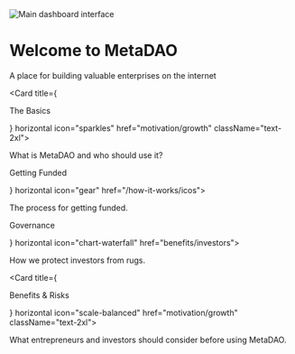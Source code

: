 ---
---

<div className="flex flex-col items-center justify-center text-center">
  <img 
    src="/images/logo.png" 
    alt="Main dashboard interface"
    className="w-20 mb-0"
  />
  <h1 className="text-4xl lg:text-6xl font-bold text-gray-900 dark:text-white mb-0">Welcome to MetaDAO</h1>
  <p className="text-2xl text-gray-600 dark:text-gray-300">A place for building valuable enterprises on the internet</p>
</div>


<Card title={<p className="text-xl">The Basics</p>} horizontal icon="sparkles" href="motivation/growth" className="text-2xl">
  <p className="text-lg">What is MetaDAO and who should use it?</p>
</Card>

<Columns cols={2}>
  <Card title={<p className="text-xl">Getting Funded</p>} horizontal icon="gear" href="/how-it-works/icos">
    <p className="text-lg">The process for getting funded.</p>
  </Card>
  <Card title={<p className="text-xl">Governance</p>} horizontal icon="chart-waterfall" href="benefits/investors">
    <p className="text-lg">How we protect investors from rugs.</p>
  </Card>
</Columns>

<Card title={<p className="text-xl">Benefits & Risks</p>} horizontal icon="scale-balanced" href="motivation/growth" className="text-2xl">
  <p className="text-lg">What entrepreneurs and investors should consider before using MetaDAO.</p>
</Card>